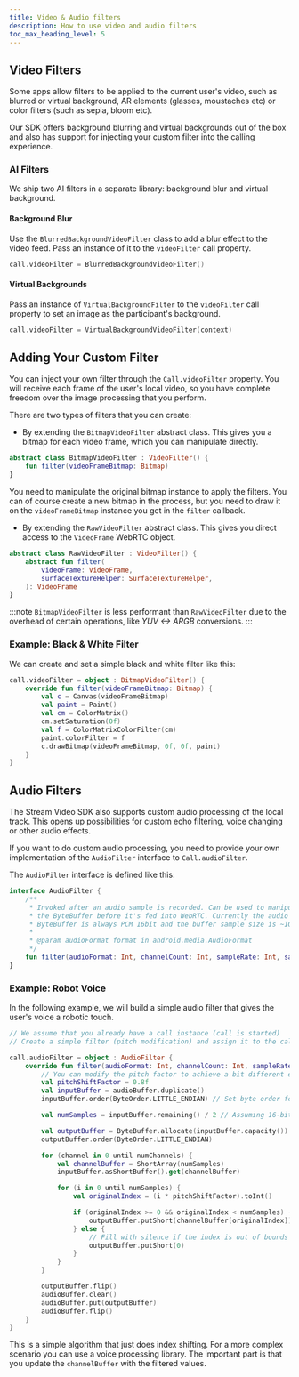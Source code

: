```yaml
---
title: Video & Audio filters
description: How to use video and audio filters
toc_max_heading_level: 5
---
```


## Video Filters

Some apps allow filters to be applied to the current user's video, such as blurred or virtual background, AR elements (glasses, moustaches etc) or color filters (such as sepia, bloom etc).

Our SDK offers background blurring and virtual backgrounds out of the box and also has support for injecting your custom filter into the calling experience.

### AI Filters

We ship two AI filters in a separate library: background blur and virtual background.

<!-- TODO: Add gradle dependency and describe library contents -->

#### Background Blur

Use the `BlurredBackgroundVideoFilter` class to add a blur effect to the video feed. Pass an instance of it to the `videoFilter` call property.

<!-- TODO: Parameters (blur, threshold) -->

```kotlin
call.videoFilter = BlurredBackgroundVideoFilter()
```

#### Virtual Backgrounds

Pass an instance of `VirtualBackgroundFilter` to the `videoFilter` call property to set an image as the participant's background.

<!-- TODO: Parameters (image) -->

```kotlin
call.videoFilter = VirtualBackgroundVideoFilter(context)
```

## Adding Your Custom Filter

You can inject your own filter through the `Call.videoFilter` property. You will receive each frame of the user's local video, so you have complete freedom over the image processing that you perform.

There are two types of filters that you can create:
- By extending the `BitmapVideoFilter` abstract class. This gives you a bitmap for each video frame, which you can manipulate directly.
```kotlin
abstract class BitmapVideoFilter : VideoFilter() {
    fun filter(videoFrameBitmap: Bitmap)
}
```

You need to manipulate the original bitmap instance to apply the filters. You can of course create a new bitmap in the process, but you need to draw it on the `videoFrameBitmap` instance you get in the `filter` callback.

- By extending the `RawVideoFilter` abstract class. This gives you direct access to the `VideoFrame` WebRTC object.
```kotlin
abstract class RawVideoFilter : VideoFilter() {
    abstract fun filter(
        videoFrame: VideoFrame,
        surfaceTextureHelper: SurfaceTextureHelper,
    ): VideoFrame
}
```

:::note
`BitmapVideoFilter` is less performant than `RawVideoFilter` due to the overhead of certain operations, like _YUV <-> ARGB_ conversions.
:::

### Example: Black & White Filter

We can create and set a simple black and white filter like this:

```kotlin
call.videoFilter = object : BitmapVideoFilter() {
    override fun filter(videoFrameBitmap: Bitmap) {
        val c = Canvas(videoFrameBitmap)
        val paint = Paint()
        val cm = ColorMatrix()
        cm.setSaturation(0f)
        val f = ColorMatrixColorFilter(cm)
        paint.colorFilter = f
        c.drawBitmap(videoFrameBitmap, 0f, 0f, paint)
    }
}
```

## Audio Filters

The Stream Video SDK also supports custom audio processing of the local track. This opens up possibilities for custom echo filtering, voice changing or other audio effects.

If you want to do custom audio processing, you need to provide your own implementation of the `AudioFilter` interface to `Call.audioFilter`.

The `AudioFilter` interface is defined like this:

```kotlin
interface AudioFilter {
    /**
     * Invoked after an audio sample is recorded. Can be used to manipulate
     * the ByteBuffer before it's fed into WebRTC. Currently the audio in the
     * ByteBuffer is always PCM 16bit and the buffer sample size is ~10ms.
     *
     * @param audioFormat format in android.media.AudioFormat
     */
    fun filter(audioFormat: Int, channelCount: Int, sampleRate: Int, sampleData: ByteBuffer)
}
```

### Example: Robot Voice

In the following example, we will build a simple audio filter that gives the user's voice a robotic touch.

```kotlin
// We assume that you already have a call instance (call is started)
// Create a simple filter (pitch modification) and assign it to the call

call.audioFilter = object : AudioFilter {
    override fun filter(audioFormat: Int, channelCount: Int, sampleRate: Int, sampleData: ByteBuffer) {
        // You can modify the pitch factor to achieve a bit different effect
        val pitchShiftFactor = 0.8f
        val inputBuffer = audioBuffer.duplicate()
        inputBuffer.order(ByteOrder.LITTLE_ENDIAN) // Set byte order for correct handling of PCM data

        val numSamples = inputBuffer.remaining() / 2 // Assuming 16-bit PCM audio

        val outputBuffer = ByteBuffer.allocate(inputBuffer.capacity())
        outputBuffer.order(ByteOrder.LITTLE_ENDIAN)

        for (channel in 0 until numChannels) {
            val channelBuffer = ShortArray(numSamples)
            inputBuffer.asShortBuffer().get(channelBuffer)

            for (i in 0 until numSamples) {
                val originalIndex = (i * pitchShiftFactor).toInt()

                if (originalIndex >= 0 && originalIndex < numSamples) {
                    outputBuffer.putShort(channelBuffer[originalIndex])
                } else {
                    // Fill with silence if the index is out of bounds
                    outputBuffer.putShort(0)
                }
            }
        }

        outputBuffer.flip()
        audioBuffer.clear()
        audioBuffer.put(outputBuffer)
        audioBuffer.flip()
    }
}
```
This is a simple algorithm that just does index shifting. For a more complex scenario you can use a voice processing library. The important part is that you update the `channelBuffer` with the filtered values.